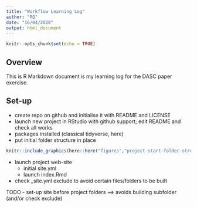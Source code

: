 ```yaml
---
title: "Workflow Learning Log"
author: "RQ"
date: "16/04/2020"
output: html_document
---
```


```r
knitr::opts_chunk$set(echo = TRUE)
```

## Overview

This is R Markdown document is my learning log for the DASC paper exercise. 

## Set-up

* create repo on github and initialise it with README and LICENSE
* launch new project in RStudio with github support; edit README and check all works
* packages installed (classical tidyverse, here)
* put initial folder structure in place

```r
knitr::include_graphics(here::here("figures","project-start-folder-structure.png"))
```

* launch project web-site
  * initial site.yml
  * launch index.Rmd 
* check _site.yml exclude to avoid certain files/folders to be built

TODO - set-up site before project folders ==> avoids building subfolder (and/or check exclude)
